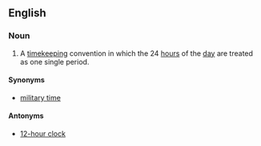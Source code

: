 {{wikipedia}}
==English==
===Noun===
{{en-noun|-}}
#A [[timekeeping]] convention in which the 24 [[hour]]s of the [[day]] are treated as one single period. 
====Synonyms====
*[[military time]]

====Antonyms====
*[[12-hour clock]]